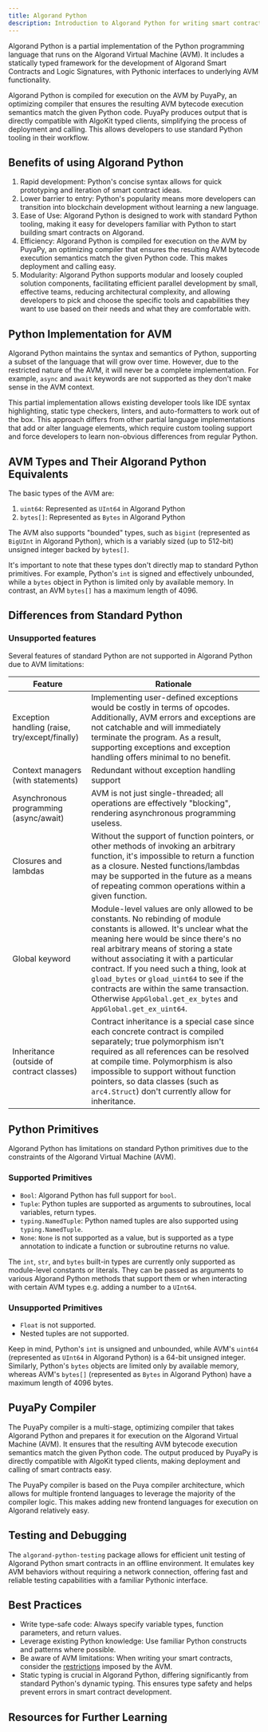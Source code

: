 ```yaml
---
title: Algorand Python
description: Introduction to Algorand Python for writing smart contracts
---
```



Algorand Python is a partial implementation of the Python programming language that runs on the Algorand Virtual Machine (AVM). It includes a statically typed framework for the development of Algorand Smart Contracts and Logic Signatures, with Pythonic interfaces to underlying AVM functionality.

Algorand Python is compiled for execution on the AVM by PuyaPy, an optimizing compiler that ensures the resulting AVM bytecode execution semantics match the given Python code. PuyaPy produces output that is directly compatible with AlgoKit typed clients, simplifying the process of deployment and calling. This allows developers to use standard Python tooling in their workflow.

## Benefits of using Algorand Python

1. Rapid development: Python's concise syntax allows for quick prototyping and iteration of smart contract ideas.
2. Lower barrier to entry: Python's popularity means more developers can transition into blockchain development without learning a new language.
3. Ease of Use: Algorand Python is designed to work with standard Python tooling, making it easy for developers familiar with Python to start building smart contracts on Algorand.
4. Efficiency: Algorand Python is compiled for execution on the AVM by PuyaPy, an optimizing compiler that ensures the resulting AVM bytecode execution semantics match the given Python code. This makes deployment and calling easy.
5. Modularity: Algorand Python supports modular and loosely coupled solution components, facilitating efficient parallel development by small, effective teams, reducing architectural complexity, and allowing developers to pick and choose the specific tools and capabilities they want to use based on their needs and what they are comfortable with.

<LinkCard
  title='Getting Started with Algorand Python'
  description='Learn how to install and start writing Algorand Python smart contracts'
  href='/getting-started/algokit-quick-start'
/>

## Python Implementation for AVM

Algorand Python maintains the syntax and semantics of Python, supporting a subset of the language that will grow over time. However, due to the restricted nature of the AVM, it will never be a complete implementation. For example, `async` and `await` keywords are not supported as they don't make sense in the AVM context.

<LinkCard
  title='AVM Documentation'
  description='Learn more about the Algorand Virtual Machine (AVM) and its implementation constraints'
  href='/concepts/smart-contracts/avm'
/>

This partial implementation allows existing developer tools like IDE syntax highlighting, static type checkers, linters, and auto-formatters to work out of the box. This approach differs from other partial language implementations that add or alter language elements, which require custom tooling support and force developers to learn non-obvious differences from regular Python.

## AVM Types and Their Algorand Python Equivalents

The basic types of the AVM are:

1. `uint64`: Represented as `UInt64` in Algorand Python
2. `bytes[]`: Represented as `Bytes` in Algorand Python

The AVM also supports "bounded" types, such as `bigint` (represented as `BigUInt` in Algorand Python), which is a variably sized (up to 512-bit) unsigned integer backed by `bytes[]`.

It's important to note that these types don't directly map to standard Python primitives. For example, Python's `int` is signed and effectively unbounded, while a `bytes` object in Python is limited only by available memory. In contrast, an AVM `bytes[]` has a maximum length of 4096.

## Differences from Standard Python

### Unsupported features

Several features of standard Python are not supported in Algorand Python due to AVM limitations:

| Feature                                        | Rationale                                                                                                                                                                                                                                                                                                                                                                                                                                               |
| ---------------------------------------------- | ------------------------------------------------------------------------------------------------------------------------------------------------------------------------------------------------------------------------------------------------------------------------------------------------------------------------------------------------------------------------------------------------------------------------------------------------------- |
| Exception handling (raise, try/except/finally) | Implementing user-defined exceptions would be costly in terms of opcodes. Additionally, AVM errors and exceptions are not catchable and will immediately terminate the program. As a result, supporting exceptions and exception handling offers minimal to no benefit.                                                                                                                                                                                 |
| Context managers (with statements)             | Redundant without exception handling support                                                                                                                                                                                                                                                                                                                                                                                                            |
| Asynchronous programming (async/await)         | AVM is not just single-threaded; all operations are effectively "blocking", rendering asynchronous programming useless.                                                                                                                                                                                                                                                                                                                                 |
| Closures and lambdas                           | Without the support of function pointers, or other methods of invoking an arbitrary function, it's impossible to return a function as a closure. Nested functions/lambdas may be supported in the future as a means of repeating common operations within a given function.                                                                                                                                                                             |
| Global keyword                                 | Module-level values are only allowed to be constants. No rebinding of module constants is allowed. It's unclear what the meaning here would be since there's no real arbitrary means of storing a state without associating it with a particular contract. If you need such a thing, look at `gload_bytes` or `gload_uint64` to see if the contracts are within the same transaction. Otherwise `AppGlobal.get_ex_bytes` and `AppGlobal.get_ex_uint64`. |
| Inheritance (outside of contract classes)      | Contract inheritance is a special case since each concrete contract is compiled separately; true polymorphism isn't required as all references can be resolved at compile time. Polymorphism is also impossible to support without function pointers, so data classes (such as `arc4.Struct`) don't currently allow for inheritance.                                                                                                                    |

## Python Primitives

Algorand Python has limitations on standard Python primitives due to the constraints of the Algorand Virtual Machine (AVM).

### Supported Primitives

- `Bool`: Algorand Python has full support for `bool`.
- `Tuple`: Python tuples are supported as arguments to subroutines, local variables, return types.
- `typing.NamedTuple`: Python named tuples are also supported using `typing.NamedTuple`.
- `None`: `None` is not supported as a value, but is supported as a type annotation to indicate a function or subroutine returns no value.

The `int`, `str`, and `bytes` built-in types are currently only supported as module-level constants or literals. They can be passed as arguments to various Algorand Python methods that support them or when interacting with certain AVM types e.g. adding a number to a `UInt64`.

### Unsupported Primitives

- `Float` is not supported.
- Nested tuples are not supported.

Keep in mind, Python's `int` is unsigned and unbounded, while AVM's `uint64` (represented as `UInt64` in Algorand Python) is a 64-bit unsigned integer. Similarly, Python's `bytes` objects are limited only by available memory, whereas AVM's `bytes[]` (represented as `Bytes` in Algorand Python) have a maximum length of 4096 bytes.

## PuyaPy Compiler

The PuyaPy compiler is a multi-stage, optimizing compiler that takes Algorand Python and prepares it for execution on the Algorand Virtual Machine (AVM). It ensures that the resulting AVM bytecode execution semantics match the given Python code. The output produced by PuyaPy is directly compatible with AlgoKit typed clients, making deployment and calling of smart contracts easy.

The PuyaPy compiler is based on the Puya compiler architecture, which allows for multiple frontend languages to leverage the majority of the compiler logic. This makes adding new frontend languages for execution on Algorand relatively easy.

<LinkCard
  title='AlgoKit Installation Guide'
  description='Learn more about installing and setting up AlgoKit for Algorand development'
  href='/algokit/algokit-intro'
/>

## Testing and Debugging

The `algorand-python-testing` package allows for efficient unit testing of Algorand Python smart contracts in an offline environment. It emulates key AVM behaviors without requiring a network connection, offering fast and reliable testing capabilities with a familiar Pythonic interface.

<LinkCard
  title='AlgoKit Python Testing'
  description='Learn how to unit test your Algorand Python smart contracts in an offline environment'
  href='/algokit/unit-testing/python/overview'
/>

<LinkCard
  title='AlgoKit Python Debugging'
  description='Discover tools and techniques for debugging Algorand Python smart contracts'
  href='/algokit/utils/python/debugging'
/>

## Best Practices

- Write type-safe code: Always specify variable types, function parameters, and return values.
- Leverage existing Python knowledge: Use familiar Python constructs and patterns where possible.
- Be aware of AVM limitations: When writing your smart contracts, consider the [restrictions](/concepts/smart-contracts/costs-constraints) imposed by the AVM.
- Static typing is crucial in Algorand Python, differing significantly from standard Python's dynamic typing. This ensures type safety and helps prevent errors in smart contract development.

## Resources for Further Learning

<LinkCard
  title='Getting Started with Algorand Python'
  description='A comprehensive tutorial for beginners on writing, compiling, and debugging smart contracts with Algorand Python'
  href='/getting-started/algokit-quick-start'
/>
